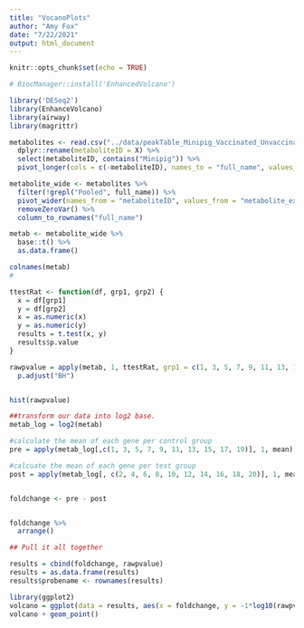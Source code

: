 ```yaml
---
title: "VocanoPlots"
author: "Amy Fox"
date: "7/22/2021"
output: html_document
---
```


```r
knitr::opts_chunk$set(echo = TRUE)
```

```r
# BiocManager::install('EnhancedVolcano')
```

```r
library('DESeq2')
library(EnhanceVolcano)
library(airway)
library(magrittr)


```

```r
metabolites <- read.csv("../data/peakTable_Minipig_Vaccinated_Unvaccinated_QC.csv") %>%
  dplyr::rename(metaboliteID = X) %>%
  select(metaboliteID, contains("Minipig")) %>%
  pivot_longer(cols = c(-metaboliteID), names_to = "full_name", values_to = "metabolite_expression")

metabolite_wide <- metabolites %>%
  filter(!grepl("Pooled", full_name)) %>%
  pivot_wider(names_from = "metaboliteID", values_from = "metabolite_expression") %>%
  removeZeroVar() %>%
  column_to_rownames("full_name")

metab <- metabolite_wide %>%
  base::t() %>%
  as.data.frame()

colnames(metab)
# 

ttestRat <- function(df, grp1, grp2) {
  x = df[grp1]
  y = df[grp2]
  x = as.numeric(x)
  y = as.numeric(y)  
  results = t.test(x, y)
  results$p.value
}

rawpvalue = apply(metab, 1, ttestRat, grp1 = c(1, 3, 5, 7, 9, 11, 13, 15, 17, 19), grp2 = c(2, 4, 6, 8, 10, 12, 14, 16, 18, 20)) %>%
  p.adjust("BH")


hist(rawpvalue)

##transform our data into log2 base.
metab_log = log2(metab)

#calculate the mean of each gene per control group
pre = apply(metab_log[,c(1, 3, 5, 7, 9, 11, 13, 15, 17, 19)], 1, mean)

#calcuate the mean of each gene per test group
post = apply(metab_log[, c(2, 4, 6, 8, 10, 12, 14, 16, 18, 20)], 1, mean) 


foldchange <- pre - post


foldchange %>%
  arrange()

## Pull it all together

results = cbind(foldchange, rawpvalue)
results = as.data.frame(results)
results$probename <- rownames(results)

library(ggplot2)
volcano = ggplot(data = results, aes(x = foldchange, y = -1*log10(rawpvalue)))
volcano + geom_point()



```




